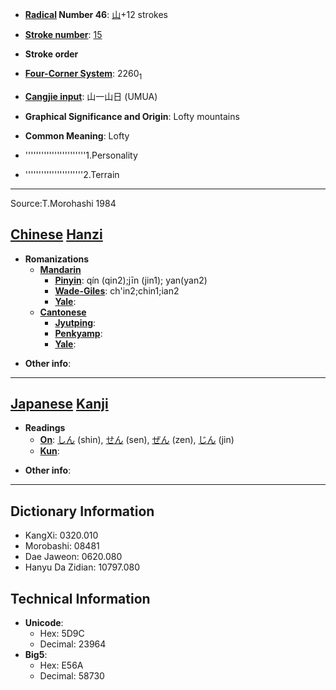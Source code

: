 * '''[[Wiktionary:Chinese radical index| Radical]] Number 46''': [[Wiktionary:Chinese radical index 山|山]]+12 strokes

* '''[[Wiktionary:Chinese total strokes index|Stroke number]]''': [[Wiktionary:Chinese total strokes index 15|15]]

* '''Stroke order'''

* '''[[Wiktionary:Chinese four corner index|Four-Corner System]]''': 2260<sub>1</sub>

* '''[[Wiktionary:Chinese Cangjie index|Cangjie input]]''': 山一山日 (UMUA)

* '''Graphical Significance and Origin''': Lofty mountains

* '''Common Meaning''': Lofty

*'''''''''''''''''''''''1.Personality

* ''''''''''''''''''''''2.Terrain
----
Source:T.Morohashi 1984

== [[Chinese]] [[Hanzi]] ==

* '''Romanizations'''
** '''[[Mandarin]]'''
*** '''[[Pinyin]]''': qín (qin2);jīn (jin1); yan(yan2)
*** '''[[Wade-Giles]]''': ch'in2;chin1;ian2
*** '''[[Yale]]''': 
** '''[[Cantonese]]'''
*** '''[[Jyutping]]''':
*** '''[[Penkyamp]]''': 
*** '''[[Yale]]''': 

* '''Other info''': 

----

== [[Japanese]] [[Kanji]] ==

* '''Readings'''
** '''[[On]]''': [[しん]] (shin), [[せん]] (sen), [[ぜん]] (zen), [[じん]] (jin)
** '''[[Kun]]''': 

* '''Other info''':  

----

== Dictionary Information ==

* KangXi: 0320.010
* Morobashi: 08481
* Dae Jaweon: 0620.080
* Hanyu Da Zidian: 10797.080

== Technical Information ==

* '''Unicode''':
** Hex: 5D9C
** Decimal: 23964
* '''Big5''':
** Hex: E56A
** Decimal: 58730